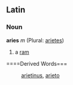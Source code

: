 ==Latin==
===Noun===
'''aries''' ''m'' (Plural: [[arietes]])

#a [[ram]]
====Derived Words===
:[[arietinus]], [[arieto]]